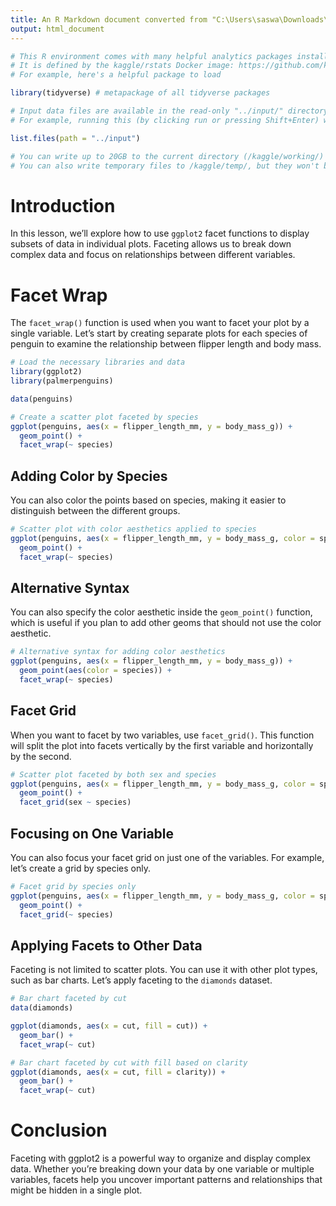 ```yaml
---
title: An R Markdown document converted from "C:\Users\saswa\Downloads\module-4-aesthetics-and-facets.ipynb"
output: html_document
---
```


```r
# This R environment comes with many helpful analytics packages installed
# It is defined by the kaggle/rstats Docker image: https://github.com/kaggle/docker-rstats
# For example, here's a helpful package to load

library(tidyverse) # metapackage of all tidyverse packages

# Input data files are available in the read-only "../input/" directory
# For example, running this (by clicking run or pressing Shift+Enter) will list all files under the input directory

list.files(path = "../input")

# You can write up to 20GB to the current directory (/kaggle/working/) that gets preserved as output when you create a version using "Save & Run All" 
# You can also write temporary files to /kaggle/temp/, but they won't be saved outside of the current session
```

# Introduction

In this lesson, we’ll explore how to use `ggplot2` facet functions to display subsets of data in individual plots. Faceting allows us to break down complex data and focus on relationships between different variables.

# Facet Wrap

The `facet_wrap()` function is used when you want to facet your plot by a single variable. Let's start by creating separate plots for each species of penguin to examine the relationship between flipper length and body mass.

```r
# Load the necessary libraries and data
library(ggplot2)
library(palmerpenguins)
```

```r
data(penguins)
```

```r
# Create a scatter plot faceted by species
ggplot(penguins, aes(x = flipper_length_mm, y = body_mass_g)) +
  geom_point() +
  facet_wrap(~ species)
```

## Adding Color by Species

You can also color the points based on species, making it easier to distinguish between the different groups.

```r
# Scatter plot with color aesthetics applied to species
ggplot(penguins, aes(x = flipper_length_mm, y = body_mass_g, color = species)) +
  geom_point() +
  facet_wrap(~ species)
```

## Alternative Syntax

You can also specify the color aesthetic inside the `geom_point()` function, which is useful if you plan to add other geoms that should not use the color aesthetic.

```r
# Alternative syntax for adding color aesthetics
ggplot(penguins, aes(x = flipper_length_mm, y = body_mass_g)) +
  geom_point(aes(color = species)) +
  facet_wrap(~ species)
```

## Facet Grid

When you want to facet by two variables, use `facet_grid()`. This function will split the plot into facets vertically by the first variable and horizontally by the second.

```r
# Scatter plot faceted by both sex and species
ggplot(penguins, aes(x = flipper_length_mm, y = body_mass_g, color = species)) +
  geom_point() +
  facet_grid(sex ~ species)
```

## Focusing on One Variable

You can also focus your facet grid on just one of the variables. For example, let's create a grid by species only.

```r
# Facet grid by species only
ggplot(penguins, aes(x = flipper_length_mm, y = body_mass_g, color = species)) +
  geom_point() +
  facet_grid(~ species)
```

## Applying Facets to Other Data

Faceting is not limited to scatter plots. You can use it with other plot types, such as bar charts. Let's apply faceting to the `diamonds` dataset.

```r
# Bar chart faceted by cut
data(diamonds)

ggplot(diamonds, aes(x = cut, fill = cut)) +
  geom_bar() +
  facet_wrap(~ cut)
```

```r
# Bar chart faceted by cut with fill based on clarity
ggplot(diamonds, aes(x = cut, fill = clarity)) +
  geom_bar() +
  facet_wrap(~ cut)
```

# Conclusion

Faceting with ggplot2 is a powerful way to organize and display complex data. Whether you're breaking down your data by one variable or multiple variables, facets help you uncover important patterns and relationships that might be hidden in a single plot.

